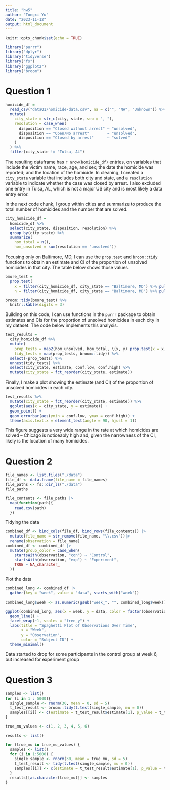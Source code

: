 ```yaml
---
title: "hw5"
author: "Tongxi Yu"
date: "2023-11-12"
output: html_document
---
```


```r
knitr::opts_chunk$set(echo = TRUE)
```

```r
library("purrr")
library("dplyr")
library("tidyverse")
library("fs")
library("ggplot2")
library("broom")
```

# Question 1
```r
homicide_df = 
  read_csv("dataQ1/homicide-data.csv", na = c("", "NA", "Unknown")) %>%
  mutate(
    city_state = str_c(city, state, sep = ", "),
    resolution = case_when(
      disposition == "Closed without arrest" ~ "unsolved",
      disposition == "Open/No arrest"        ~ "unsolved",
      disposition == "Closed by arrest"      ~ "solved"
    )
  ) %>% 
  filter(city_state != "Tulsa, AL") 
```

The resulting dataframe has `r nrow(homicide_df)` entries, on variables that include the victim name, race, age, and sex; the date the homicide was reported; and the location of the homicide. In cleaning, I created a `city_state` variable that includes both city and state, and a `resolution` variable to indicate whether the case was closed by arrest. I also excluded one entry in Tulsa, AL, which is not a major US city and is most likely a data entry error. 

In the next code chunk, I group within cities and summarize to produce the total number of homicides and the number that are solved. 

```r
city_homicide_df = 
  homicide_df %>% 
  select(city_state, disposition, resolution) %>% 
  group_by(city_state) %>% 
  summarize(
    hom_total = n(),
    hom_unsolved = sum(resolution == "unsolved"))
```

Focusing only on Baltimore, MD, I can use the `prop.test` and `broom::tidy` functions to obtain an estimate and CI of the proportion of unsolved homicides in that city. The table below shows those values.

```r
bmore_test = 
  prop.test(
    x = filter(city_homicide_df, city_state == "Baltimore, MD") %>% pull(hom_unsolved),
    n = filter(city_homicide_df, city_state == "Baltimore, MD") %>% pull(hom_total)) 

broom::tidy(bmore_test) %>% 
  knitr::kable(digits = 3)
```

Building on this code, I can use functions in the `purrr` package to obtain estimates and CIs for the proportion of unsolved homicides in each city in my dataset. The code below implements this analysis. 

```r
test_results = 
  city_homicide_df %>% 
  mutate(
    prop_tests = map2(hom_unsolved, hom_total, \(x, y) prop.test(x = x, n = y)),
    tidy_tests = map(prop_tests, broom::tidy)) %>% 
  select(-prop_tests) %>% 
  unnest(tidy_tests) %>% 
  select(city_state, estimate, conf.low, conf.high) %>% 
  mutate(city_state = fct_reorder(city_state, estimate))
```

Finally, I make a plot showing the estimate (and CI) of the proportion of unsolved homicides in each city.

```r
test_results %>% 
  mutate(city_state = fct_reorder(city_state, estimate)) %>% 
  ggplot(aes(x = city_state, y = estimate)) + 
  geom_point() + 
  geom_errorbar(aes(ymin = conf.low, ymax = conf.high)) + 
  theme(axis.text.x = element_text(angle = 90, hjust = 1))
```

This figure suggests a very wide range in the rate at which homicides are solved -- Chicago is noticeably high and, given the narrowness of the CI, likely is the location of many homicides. 



# Question 2
```r
file_names <- list.files("./data")
file_df <- data.frame(file_name = file_names)
file_paths <- fs::dir_ls("./data")
file_paths
```

```r
file_contents <- file_paths |>
  map(function(path){
    read.csv(path)
  })
```

Tidying the data
```r
combined_df <- bind_cols(file_df, bind_rows(file_contents)) |>
  mutate(file_name = str_remove(file_name, "\\.csv"))|>
  rename(observation = file_name)
combined_df <- combined_df |>
  mutate(group_color = case_when(
    startsWith(observation, "con") ~ "Control",
    startsWith(observation, "exp") ~ "Experiment",
    TRUE ~ NA_character_
  ))
```

Plot the data
```r
combined_long <- combined_df |>
  gather(key = "week", value = "data", starts_with("week"))

combined_long$week <- as.numeric(gsub("week_", "", combined_long$week))
```


```r
ggplot(combined_long, aes(x = week, y = data, color = factor(observation))) +
  geom_line() +
  facet_wrap(~1, scales = "free_y") +
  labs(title = "Spaghetti Plot of Observations Over Time",
       x = "Week",
       y = "Observation",
       color = "Subject ID") +
  theme_minimal()
```
Data started to drop for some participants in the control group at week 6, but increased for experiment group 


# Question 3
```r
samples <- list()
for (i in 1 : 5000){
  single_sample <- rnorm(30, mean = 0, sd = 5)
  t_test_result <- broom::tidy(t.test(single_sample, mu = 0))
  samples[[i]] <- c(estimate = t_test_result$estimate[1], p_value = t_test_result$p.value)
}
```

```r
true_mu_values <- c(1, 2, 3, 4, 5, 6)

results <- list()

for (true_mu in true_mu_values) {
  samples <- list()
  for (i in 1:5000) {
    single_sample <- rnorm(30, mean = true_mu, sd = 5)
    t_test_result <- tidy(t.test(single_sample, mu = 0))
    samples[[i]] <- c(estimate = t_test_result$estimate[1], p_value = t_test_result$p.value)
  }
  results[[as.character(true_mu)]] <- samples
}

```

